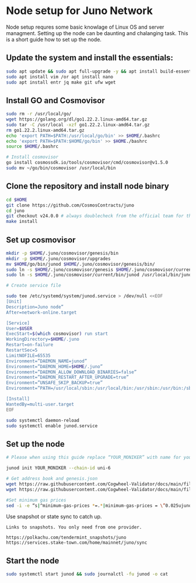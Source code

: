 
# Node setup for Juno Network

Node setup requres some basic knowlage of Linux OS and server managment. Setting up the node
can be daunting and chalanging task. This is a short guide how to set up the node.

## Update the system and install the essentials:

```bash
sudo apt update && sudo apt full-upgrade -y && apt install build-essential 
sudo apt install vim /or apt install nano 
sudo apt install entr jq make git ufw wget 
```

## Install GO and Cosmovisor

```bash
sudo rm -r /usr/local/go/
wget https://golang.org/dl/go1.22.2.linux-amd64.tar.gz
sudo tar -C /usr/local -xzf go1.22.2.linux-amd64.tar.gz
rm go1.22.2.linux-amd64.tar.gz
echo 'export PATH=$PATH:/usr/local/go/bin' >> $HOME/.bashrc
echo 'export PATH=$PATH:$HOME/go/bin' >> $HOME./bashrc
source $HOME/.bashrc

# Install cosmovisor
go install cosmossdk.io/tools/cosmovisor/cmd/cosmovisor@v1.5.0
sudo mv ~/go/bin/cosmovisor /usr/local/bin
```

## Clone the repository and install node binary

```bash
cd $HOME 
git clone https://github.com/CosmosContracts/juno
cd juno 
git checkout v24.0.0 # always doublecheck from the official team for the right version
make install
```

## Set up cosmovisor

```bash 
mkdir -p $HOME/.juno/cosmovisor/genesis/bin
mkdir -p $HOME/.juno/cosmovisor/upgrades
mv $HOME/go/bin/junod $HOME/.juno/cosmovisor/genesis/bin/
sudo ln -s $HOME/.juno/cosmovisor/genesis $HOME/.juno/cosmovisor/current -f
sudo ln -s $HOME/.juno/cosmovisor/current/bin/junod /usr/local/bin/junod -f

# Create service file

sudo tee /etc/systemd/system/junod.service > /dev/null <<EOF
[Unit]
Description=Juno node”
After=network-online.target

[Service]
User=$USER
ExecStart=$(which cosmovisor) run start
WorkingDirectory=$HOME/.juno
Restart=on-failure 
RestartSec=5
LimitNOFILE=65535
Environment=”DAEMON_NAME=junod”
Environment=”DAEMON_HOME=$HOME/.juno”
Environment=”DAEMON_ALLOW_DOWNLOAD_BINARIES=false”
Environment=”DAEMON_RESTART_AFTER_UPGRADE=true”
Environment=”UNSAFE_SKIP_BACKUP=true”
Environment=”PATH=/usr/local/sbin:/usr/local/bin:/usr/sbin:/usr/bin:/sbin:/bin:/usr/games:/usr/local/games:/snap/bin:$HOME/.juno/cosmovisor/current/bin”

[Install]
WantedBy=multi-user.target
EOF

sudo systemctl daemon-reload
sudo systemctl enable junod.service
```

## Set up the node 

```bash
# Please when using this guide replace “YOUR_MONIKER” with name for your node.

junod init YOUR_MONIKER --chain-id uni-6

# Get address book and genesis.json
wget https://raw.githubusercontent.com/Cogwheel-Validator/docs/main/files/juno-testnet/genesis.json -O $HOME/.juno/config/genesis.json
wget https://raw.githubusercontent.com/Cogwheel-Validator/docs/main/files/juno-testnet/addrbook.json -O $HOME/.juno/config/addrbook.json

#Set minimum gas prices
sed -i -e “s|^minimum-gas-prices *=.*|minimum-gas-prices = \”0.025ujunox\”|” $HOME/.juno/config/app.toml
```

Use snapshot or state sync to catch up.
``` 
Links to snapshots. You only need from one provider.

https://polkachu.com/tendermint_snapshots/juno
https://services.stake-town.com/home/mainnet/juno/sync
```

## Start the node

```bash
sudo systemctl start junod && sudo journalctl -fu junod -o cat
```